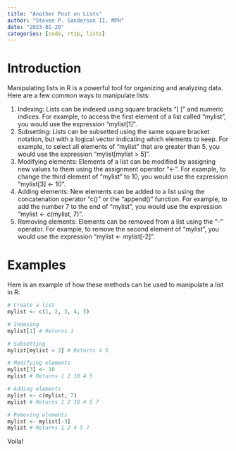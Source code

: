 ```yaml
---
title: "Another Post on Lists"
author: "Steven P. Sanderson II, MPH"
date: "2023-01-20"
categories: [code, rtip, lists]
---
```


# Introduction

Manipulating lists in R is a powerful tool for organizing and analyzing data. Here are a few common ways to manipulate lists:

1. Indexing: Lists can be indexed using square brackets "[ ]" and numeric indices. For example, to access the first element of a list called "mylist", you would use the expression "mylist[1]".
2. Subsetting: Lists can be subsetted using the same square bracket notation, but with a logical vector indicating which elements to keep. For example, to select all elements of "mylist" that are greater than 5, you would use the expression "mylist[mylist > 5]".
3. Modifying elements: Elements of a list can be modified by assigning new values to them using the assignment operator "<-". For example, to change the third element of "mylist" to 10, you would use the expression "mylist[3] <- 10".
4. Adding elements: New elements can be added to a list using the concatenation operator "c()" or the "append()" function. For example, to add the number 7 to the end of "mylist", you would use the expression "mylist <- c(mylist, 7)".
5. Removing elements: Elements can be removed from a list using the "-" operator. For example, to remove the second element of "mylist", you would use the expression "mylist <- mylist[-2]".

# Examples

Here is an example of how these methods can be used to manipulate a list in R:

```r
# Create a list
mylist <- c(1, 2, 3, 4, 5)

# Indexing
mylist[1] # Returns 1

# Subsetting
mylist[mylist > 3] # Returns 4 5

# Modifying elements
mylist[3] <- 10
mylist # Returns 1 2 10 4 5

# Adding elements
mylist <- c(mylist, 7)
mylist # Returns 1 2 10 4 5 7

# Removing elements
mylist <- mylist[-3]
mylist # Returns 1 2 4 5 7

```

Voila!